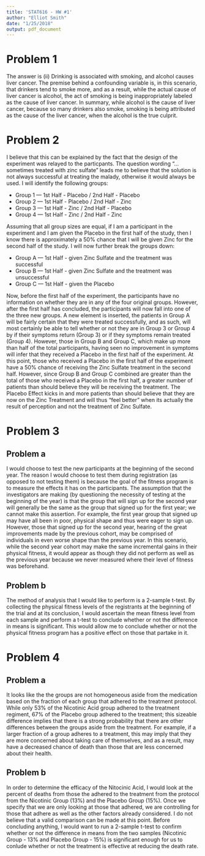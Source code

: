 ```yaml
---
title: 'STAT616 - HW #1'
author: "Elliot Smith"
date: "1/25/2018"
output: pdf_document
---
```


# Problem 1

The answer is (ii) Drinking is associated with smoking, and alcohol causes liver cancer. The premise behind a confounding variable is, in this scenario, that drinkers tend to smoke more, and as a result, while the actual cause of liver cancer is alcohol, the act of smoking is being inappropriately labeled as the cause of liver cancer. In summary, while alcohol is the cause of liver cancer, because so many drinkers also smoke, smoking is being attributed as the cause of the liver cancer, when the alcohol is the true culprit.

# Problem 2

I believe that this can be explained by the fact that the design of the experiment was relayed to the particpants. The question wording "... sometimes treated with zinc sulfate" leads me to believe that the solution is not always successful at treating the malady, otherwise it would always be used. I will identify the following groups:

* Group 1 --- 1st Half - Placebo / 2nd Half - Placebo
* Group 2 --- 1st Half - Placebo / 2nd Half - Zinc
* Group 3 --- 1st Half - Zinc / 2nd Half - Placebo
* Group 4 --- 1st Half - Zinc / 2nd Half - Zinc

Assuming that all group sizes are equal, if I am a participant in the experiment and I am given the Placebo in the first half of the study, then I know there is approximately a 50% chance that I will be given Zinc for the second half of the study. I will now further break the groups down:

* Group A --- 1st Half - given Zinc Sulfate and the treatment was successful
* Group B --- 1st Half - given Zinc Sulfate and the treatment was unsuccessful
* Group C --- 1st Half - given the Placebo

Now, before the first half of the experiment, the participants have no information on whether they are in any of the four original groups. However, after the first half has concluded, the participants will now fall into one of the three new groups. A new element is inserted, the patients in Group A will be fairly certain that they were treated successfully, and as such, will most certainly be able to tell whether or not they are in Group 3 or Group 4 by if their symptoms return (Group 3) or if they symptoms remain treated (Group 4). However, those in Group B and Group C, which make up more than half of the total participants, having seen no improvement in symptoms will infer that they received a Placebo in the first half of the experiment. At this point, those who received a Placebo in the first half of the experiment have a 50% chance of receiving the Zinc Sulfate treatment in the second half. However, since Group B and Group C combined are greater than the total of those who received a Placebo in the first half, a greater number of patients than should believe they will be receiving the treatment. The Placebo Effect kicks in and more patients than should believe that they are now on the Zinc Treatment and will thus "feel better" when its actually the result of perception and not the treatment of Zinc Sulfate.

# Problem 3

## Problem a

I would choose to test the new participants at the beginning of the second year. The reason I would choose to test them during registration (as opposed to not testing them) is because the goal of the fitness program is to measure the effects it has on the participants. The assumption that the investigators are making (by questioning the necessity of testing at the beginning of the year) is that the group that will sign up for the second year will generally be the same as the group that signed up for the first year; we cannot make this assertion. For example, the first year group that signed up may have all been in poor, physical shape and thus were eager to sign up. However, those that signed up for the second year, hearing of the great improvements made by the previous cohort, may be comprised of individuals in even worse shape than the previous year. In this scenario, while the second year cohort may make the same incremental gains in their physical fitness, it would appear as though they did not perform as well as the previous year because we never measured where their level of fitness was beforehand.

## Problem b

The method of analysis that I would like to perform is a 2-sample t-test. By collecting the physical fitness levels of the registrants at the beginning of the trial and at its conclusion, I would ascertain the mean fitness level from each sample and perform a t-test to conclude whether or not the difference in means is significant. This would allow me to conclude whether or not the physical fitness program has a positive effect on those that partake in it.

# Problem 4

## Problem a

It looks like the the groups are not homogeneous aside from the medication based on the fraction of each group that adhered to the treatment protocol. While only 53% of the Nicotinic Acid group adhered to the treatment regiment, 67% of the Placebo group adhered to the treatment; this sizeable difference implies that there is a strong probability that there are other differences between the groups aside from the treatment. For example, if a larger fraction of a group adheres to a treatment, this may imply that they are more concerned about taking care of themselves, and as a result, may have a decreased chance of death than those that are less concerned about their health.

## Problem b

In order to determine the efficacy of the Nitocinic Acid, I would look at the percent of deaths from those the adhered to the treatment from the protocol from the Nicotinic Group (13%) and the Placebo Group (15%). Once we specify that we are only looking at those that adhered, we are controlling for those that adhere as well as the other factors already considered. I do not believe that a valid comparison can be made at this point. Before concluding anything, I would want to run a 2-sample t-test to confirm whether or not the difference in means from the two samples (Nicotinic Group - 13% and Placebo Group - 15%) is significant enough for us to conlude whether or not the treatment is effective at reducing the death rate.